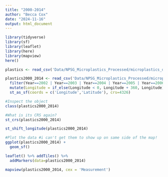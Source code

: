 ```yaml
---
title: "2000-2014"
author: "Becca Cox"
date: "2024-11-16"
output: html_document
---
```


```r

library(tidyverse)
library(sf)
library(leaflet)
library(here)
library(mapview)
here()

```


```r

plastics <- read_csv('Data/NPSG_Microplastics_Processed/microplastics_data_wrangling.csv')

plastics2000_2014 <- read_csv('Data/NPSG_Microplastics_Processed/microplastics_data_wrangling.csv') %>%
  filter(Year==2002 | Year==2003 | Year==2004 | Year==2005 | Year==2006 | Year==2007 | Year==2008 | Year==2009 | Year==2010 | Year==2011 | Year==2012 | Year==2013 | Year==2014) %>% 
  mutate(Longitude = if_else(Longitude < 0, Longitude + 360, Longitude)) %>%
  st_as_sf(coords = c('Longitude','Latitude'), crs=4326)

#Inspect the object
class(plastics2000_2014)

#What is its CRS again?
st_crs(plastics2000_2014)

st_shift_longitude(plastics2000_2014)

#Plot the data #i can't get them to show up on same side of the map!
ggplot(plastics2000_2014) +
  geom_sf()

leaflet() %>% addTiles() %>% 
  addMarkers(data=plastics2000_2014)

mapview(plastics2000_2014, cex = 'Measurement')

```


```r


```
